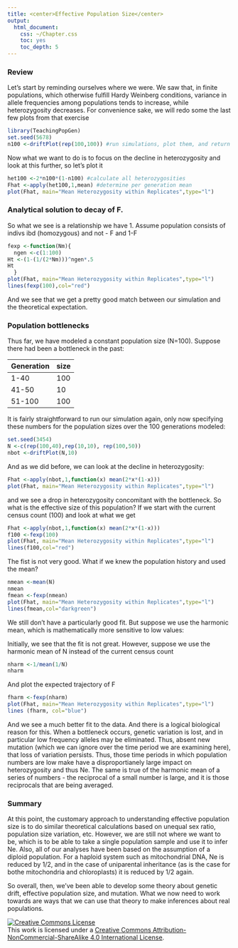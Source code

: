 ```yaml
---
title: <center>Effective Population Size</center>
output:
  html_document:
    css: ~/Chapter.css
    toc: yes
    toc_depth: 5
---
```

### Review

Let's start by reminding ourselves where we were.  We saw that, in finite populations, which otherwise fulfill Hardy Weinberg conditions, variance in allele frequencies among populations tends to increase, while heterozygosity decreases.  For convenience sake, we will redo some the last few plots from that exercise
```r
library(TeachingPopGen)
set.seed(5678)
n100 <-driftPlot(rep(100,100)) #run simulations, plot them, and return the results as a list
```
Now what we want to do is to focus on the decline in heterozygosity and look at this further, so let's plot it
```r
het100 <-2*n100*(1-n100) #calculate all heterozygosities
Fhat <-apply(het100,1,mean) #determine per generation mean
plot(Fhat, main="Mean Heterozygosity within Replicates",type="l")
```


### Analytical solution to decay of F.

So what we see is a relationship we have 
1.  Assume population consists of indivs ibd (homozygous) and not - F and 1-F

```r

fexp <-function(Nm){
  ngen <-c(1:100)
Ht <-(1-(1/(2*Nm)))^ngen*.5
Ht
  }
plot(Fhat, main="Mean Heterozygosity within Replicates",type="l")
lines(fexp(100),col="red")
```

And we see that we get a pretty good match between our simulation and the theoretical expectation.  

### Population bottlenecks

Thus far, we have modeled a constant population size (N=100).  Suppose there had been a bottleneck in the past:

Generation | size
---|---
1-40 | 100
41-50| 10
51-100 | 100

It is fairly straightforward to run our simulation again, only now specifying these numbers for the population sizes over the 100 generations modeled:
```r
set.seed(3454)
N <-c(rep(100,40),rep(10,10), rep(100,50))
nbot <-driftPlot(N,10)
```
And as we did before, we can look at the decline in heterozygosity:
```r
Fhat <-apply(nbot,1,function(x) mean(2*x*(1-x)))
plot(Fhat, main="Mean Heterozygosity within Replicates",type="l")
```
and we see a drop in heterozygosity concomitant with the bottleneck.  So what is the effective size of this population?  If we start with the current census count (100) and look at what we get
```r
Fhat <-apply(nbot,1,function(x) mean(2*x*(1-x)))
f100 <-fexp(100)
plot(Fhat, main="Mean Heterozygosity within Replicates",type="l")
lines(f100,col="red")
```
The fist is not very good.  What if we knew the population history and used the mean?
```r
nmean <-mean(N)
nmean
fmean <-fexp(nmean)
plot(Fhat, main="Mean Heterozygosity within Replicates",type="l")
lines(fmean,col="darkgreen")
```
We still don't have a particularly good fit.  But suppose we use the harmonic mean, which is mathematically more sensitive to low values:

Initially, we see that the fit is not great.  However, suppose we use the harmonic mean of N instead of the current census count
```r
nharm <-1/mean(1/N)
nharm
```
And plot the expected trajectory of F
```r
fharm <-fexp(nharm)
plot(Fhat, main="Mean Heterozygosity within Replicates",type="l")
lines (fharm, col="blue")
```
And we see a much better fit to the data.  And there is a logical biological reason for this.  When a bottleneck occurs, genetic variation is lost, and in particular low frequency alleles may be eliminated.  Thus, absent new mutation (which we can ignore over the time period we are examining here), that loss of variation persists.  Thus, those time periods in which population numbers are low make have a disproportianely large impact on heterozygosity and thus Ne.  The same is true of the harmonic mean of a series of numbers - the reciprocal of a small number is large, and it is those reciprocals that are being averaged.

### Summary

At this point, the customary approach to understanding effective population size is to do similar theoretical calculations based on unequal sex ratio, population size variation, etc.  However, we are still not where we want to be, which is to be able to take a single population sample and use it to infer Ne.  Also, all of our analyses have been based on the assumption of a diploid population.  For a haploid system such as mitochondrial DNA, Ne is reduced by 1/2, and in the case of uniparental inheritance (as is the case for bothe mitochondria and chloroplasts) it is reduced by 1/2 again.


So overall, then, we've been able to develop some theory about genetic drift, effective population size, and mutation.  What we now need to work towards are ways that we can use that theory to make inferences about real populations.

<a rel="license" href="http://creativecommons.org/licenses/by-nc-sa/4.0/deed.en_US"><img alt="Creative Commons License" style="border-width:0" src="http://i.creativecommons.org/l/by-nc-sa/4.0/88x31.png" /></a><br />This work is licensed under a <a rel="license" href="http://creativecommons.org/licenses/by-nc-sa/4.0/deed.en_US">Creative Commons Attribution-NonCommercial-ShareAlike 4.0 International License</a>.